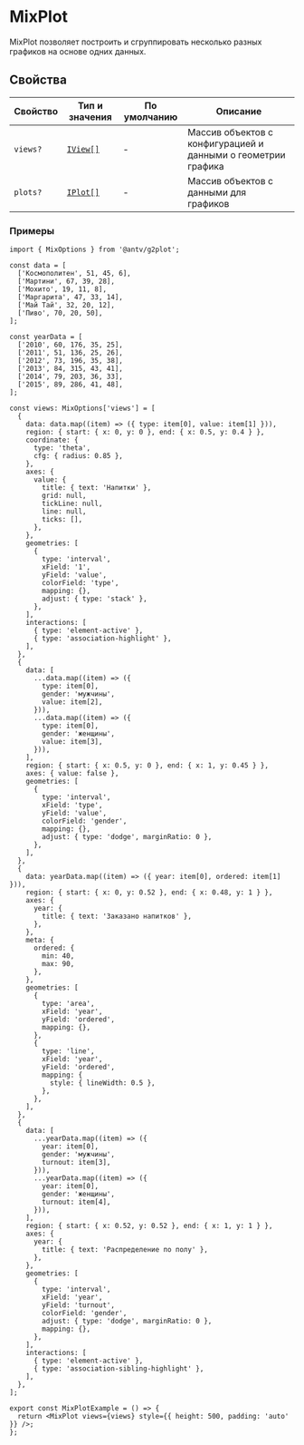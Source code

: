 
# MixPlot
<RemadeInfo commponentName="MixPlot" apiUrl="https://g2plot.antv.vision/en/docs/api/advanced-plots/mix" />

MixPlot позволяет построить и сгруппировать несколько разных графиков на основе одних данных.

## Свойства

<RemadeTableInfo apiUrl="https://g2plot.antv.vision/en/docs/api/advanced-plots/mix" />

| Свойство | Тип и значения                                                               | По умолчанию | Описание                                                      |
| -------- | ---------------------------------------------------------------------------- | ------------ | ------------------------------------------------------------- |
| `views?` | [`IView[]`](https://g2plot.antv.vision/en/docs/api/advanced-plots/mix#iview) | -            | Массив объектов с конфигурацией и данными о геометрии графика |
| `plots?` | [`IPlot[]`](https://g2plot.antv.vision/en/docs/api/advanced-plots/mix#iplot) | -            | Массив объектов с данными для графиков                        |

### Примеры

<MixPlotExample />

```tsx
import { MixOptions } from '@antv/g2plot';

const data = [
  ['Космополитен', 51, 45, 6],
  ['Мартини', 67, 39, 28],
  ['Мохито', 19, 11, 8],
  ['Маргарита', 47, 33, 14],
  ['Май Тай', 32, 20, 12],
  ['Пиво', 70, 20, 50],
];

const yearData = [
  ['2010', 60, 176, 35, 25],
  ['2011', 51, 136, 25, 26],
  ['2012', 73, 196, 35, 38],
  ['2013', 84, 315, 43, 41],
  ['2014', 79, 203, 36, 33],
  ['2015', 89, 286, 41, 48],
];

const views: MixOptions['views'] = [
  {
    data: data.map((item) => ({ type: item[0], value: item[1] })),
    region: { start: { x: 0, y: 0 }, end: { x: 0.5, y: 0.4 } },
    coordinate: {
      type: 'theta',
      cfg: { radius: 0.85 },
    },
    axes: {
      value: {
        title: { text: 'Напитки' },
        grid: null,
        tickLine: null,
        line: null,
        ticks: [],
      },
    },
    geometries: [
      {
        type: 'interval',
        xField: '1',
        yField: 'value',
        colorField: 'type',
        mapping: {},
        adjust: { type: 'stack' },
      },
    ],
    interactions: [
      { type: 'element-active' },
      { type: 'association-highlight' },
    ],
  },
  {
    data: [
      ...data.map((item) => ({
        type: item[0],
        gender: 'мужчины',
        value: item[2],
      })),
      ...data.map((item) => ({
        type: item[0],
        gender: 'женщины',
        value: item[3],
      })),
    ],
    region: { start: { x: 0.5, y: 0 }, end: { x: 1, y: 0.45 } },
    axes: { value: false },
    geometries: [
      {
        type: 'interval',
        xField: 'type',
        yField: 'value',
        colorField: 'gender',
        mapping: {},
        adjust: { type: 'dodge', marginRatio: 0 },
      },
    ],
  },
  {
    data: yearData.map((item) => ({ year: item[0], ordered: item[1] })),
    region: { start: { x: 0, y: 0.52 }, end: { x: 0.48, y: 1 } },
    axes: {
      year: {
        title: { text: 'Заказано напитков' },
      },
    },
    meta: {
      ordered: {
        min: 40,
        max: 90,
      },
    },
    geometries: [
      {
        type: 'area',
        xField: 'year',
        yField: 'ordered',
        mapping: {},
      },
      {
        type: 'line',
        xField: 'year',
        yField: 'ordered',
        mapping: {
          style: { lineWidth: 0.5 },
        },
      },
    ],
  },
  {
    data: [
      ...yearData.map((item) => ({
        year: item[0],
        gender: 'мужчины',
        turnout: item[3],
      })),
      ...yearData.map((item) => ({
        year: item[0],
        gender: 'женщины',
        turnout: item[4],
      })),
    ],
    region: { start: { x: 0.52, y: 0.52 }, end: { x: 1, y: 1 } },
    axes: {
      year: {
        title: { text: 'Распределение по полу' },
      },
    },
    geometries: [
      {
        type: 'interval',
        xField: 'year',
        yField: 'turnout',
        colorField: 'gender',
        adjust: { type: 'dodge', marginRatio: 0 },
        mapping: {},
      },
    ],
    interactions: [
      { type: 'element-active' },
      { type: 'association-sibling-highlight' },
    ],
  },
];

export const MixPlotExample = () => {
  return <MixPlot views={views} style={{ height: 500, padding: 'auto' }} />;
};
```
